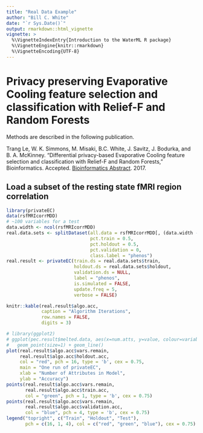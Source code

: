 ```yaml
---
title: "Real Data Example"
author: "Bill C. White"
date: "`r Sys.Date()`"
output: rmarkdown::html_vignette
vignette: >
  %\VignetteIndexEntry{Introduction to the WaterML R package}
  %\VignetteEngine{knitr::rmarkdown}
  %\VignetteEncoding{UTF-8}
---
```


# Privacy preserving Evaporative Cooling feature selection and classification with Relief-F and Random Forests

Methods are described in the following publication.

Trang Le, W. K. Simmons, M. Misaki, B.C. White, J. Savitz, J. Bodurka, and B. A. McKinney. “Differential privacy-based Evaporative Cooling feature selection and classification with Relief-F and Random Forests,” Bioinformatics. Accepted. [Bioinformatics Abstract](https://doi.org/10.1093/bioinformatics/btx298). 2017.

## Load a subset of the resting state fMRI region correlation

```r
library(privateEC)
data(rsfMRIcorrMDD)
# ~100 variables for a test
data.width <- ncol(rsfMRIcorrMDD)
real.data.sets <- splitDataset(all.data = rsfMRIcorrMDD[, (data.width - 101):data.width],
                               pct.train = 0.5,
                               pct.holdout = 0.5,
                               pct.validation = 0,
                               class.label = "phenos")
real.result <- privateEC(train.ds = real.data.sets$train,
                         holdout.ds = real.data.sets$holdout,
                         validation.ds = NULL,
                         label = "phenos",
                         is.simulated = FALSE,
                         update.freq = 5,
                         verbose = FALSE)
```

```r
knitr::kable(real.result$algo.acc, 
             caption = "Algorithm Iterations",
             row.names = FALSE, 
             digits = 3)
```

```r
# library(ggplot2)
# ggplot(pec.result$melted.data, aes(x=num.atts, y=value, colour=variable)) +
#   geom_point(size=1) + geom_line()
plot(real.result$algo.acc$vars.remain, 
     real.result$algo.acc$holdout.acc, 
     col = "red", pch = 16, type = 'b', cex = 0.75, 
     main = "One run of privateEC",
     xlab = "Number of Attributes in Model",
     ylab = "Accuracy")
points(real.result$algo.acc$vars.remain, 
       real.result$algo.acc$train.acc, 
       col = "green", pch = 1, type = 'b', cex = 0.75)
points(real.result$algo.acc$vars.remain, 
       real.result$algo.acc$validation.acc, 
       col = "blue", pch = 4, type = 'b', cex = 0.75)
legend("topright", c("Train", "Holdout", "Test"), 
       pch = c(16, 1, 4), col = c("red", "green", "blue"), cex = 0.75)
```
